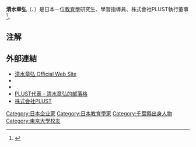 '''清水章弘'''（{{lang-ja|しみず あきひろ}}、{{bd|1987年|5月31日|||}}）是日本一位[[教育學|教育學]]研究生、學習指導員、株式會社PLUST執行董事<ref name="profile">{{Cite web|author=清水章弘|url=http://profile.ameba.jp/shimizu-akihiro/|title=清水章弘のプロフィール|publisher=[[アメーバブログ|アメーバブログ]]|accessdate=2013-03-02}}</ref>。
== 注解 ==
{{Reflist}}

== 外部連結 ==
*[https://web.archive.org/web/20130617020741/http://shimizu-akihiro.com/ 清水章弘 Official Web Site]
*{{Twitter|Akihiro_Shimizu|清水章弘}}
*{{Facebook|akihiro.shimizu.165|清水 章弘}}
*[http://ameblo.jp/shimizu-akihiro/ PLUST代表・清水章弘的部落格 ] {{Wayback|url=http://ameblo.jp/shimizu-akihiro/ |date=20201201222214 }}
*[http://www.plus-t.jp/ 株式会社PLUST] {{Wayback|url=http://www.plus-t.jp/ |date=20210127101928 }}

{{normdaten}}
{{DEFAULTSORT:shimizu akihiro}}
[[Category:日本企业家|Category:日本企业家]]
[[Category:日本教育學家|Category:日本教育學家]]
[[Category:千葉縣出身人物|Category:千葉縣出身人物]]
[[Category:東京大學校友|Category:東京大學校友]]
{{japan-bio-stub}}